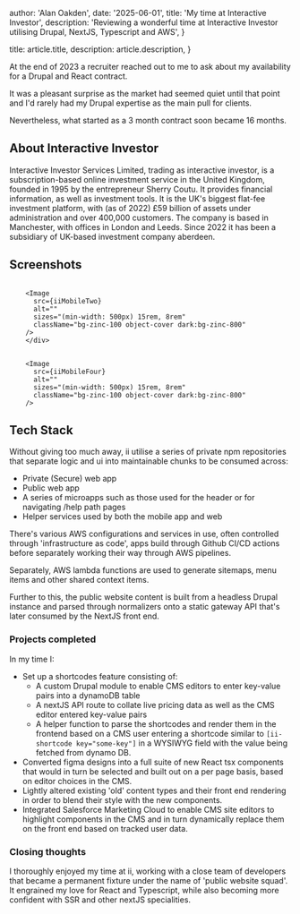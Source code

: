

  author: 'Alan Oakden',
  date: '2025-06-01',
  title: 'My time at Interactive Investor',
  description:
    'Reviewing a wonderful time at Interactive Investor utilising Drupal, NextJS, Typescript and AWS',
}

  title: article.title,
  description: article.description,
}


At the end of 2023 a recruiter reached out to me to ask about my availability for a Drupal and React contract.

It was a pleasant surprise as the market had seemed quiet until that point and I'd rarely had my Drupal expertise as the main pull for clients.

Nevertheless, what started as a 3 month contract soon became 16 months.

## About Interactive Investor
Interactive Investor Services Limited, trading as interactive investor, is a subscription-based online investment service in the United Kingdom, founded in 1995 by the entrepreneur Sherry Coutu. It provides financial information, as well as investment tools. 
It is the UK's biggest flat-fee investment platform, with (as of 2022) £59 billion of assets under administration and over 400,000 customers. The company is based in Manchester, with offices in London and Leeds. Since 2022 it has been a subsidiary of UK-based investment company aberdeen.

## Screenshots
<div className="flex flex-col sm:flex-row">
        <Image
          src={iiMobileOne}
          alt=""
          sizes="(min-width: 500px) 15rem, 8rem"
          className="bg-zinc-100 object-cover dark:bg-zinc-800 inline-block"
        />

        <Image
          src={iiMobileTwo}
          alt=""
          sizes="(min-width: 500px) 15rem, 8rem"
          className="bg-zinc-100 object-cover dark:bg-zinc-800"
        />
        </div>
<div className="flex flex-col sm:flex-row">
        <Image
          src={iiMobileThree}
          alt=""
          sizes="(min-width: 500px) 15rem, 8rem"
          className="bg-zinc-100 object-cover dark:bg-zinc-800"
        />

        <Image
          src={iiMobileFour}
          alt=""
          sizes="(min-width: 500px) 15rem, 8rem"
          className="bg-zinc-100 object-cover dark:bg-zinc-800"
        />
</div>


## Tech Stack

Without giving too much away, ii utilise a series of private npm repositories that separate logic and ui into maintainable chunks to be consumed across:

- Private (Secure) web app
- Public web app
- A series of microapps such as those used for the header or for navigating /help path pages
- Helper services used by both the mobile app and web

There's various AWS configurations and services in use, often controlled through 'infrastructure as code', apps build through Github CI/CD actions before separately working their way through AWS pipelines.

Separately, AWS lambda functions are used to generate sitemaps, menu items and other shared context items.

Further to this, the public website content is built from a headless Drupal instance and parsed through normalizers onto a static gateway API that's later consumed by the NextJS front end.

### Projects completed

In my time I:

- Set up a shortcodes feature consisting of:
  - A custom Drupal module to enable CMS editors to enter key-value pairs into a dynamoDB table
  - A nextJS API route to collate live pricing data as well as the CMS editor entered key-value pairs
  - A helper function to parse the shortcodes and render them in the frontend based on a CMS user entering a shortcode similar to `[ii-shortcode key="some-key"]` in a WYSIWYG field with the value being fetched from dynamo DB.
- Converted figma designs into a full suite of new React tsx components that would in turn be selected and built out on a per page basis, based on editor choices in the CMS.
- Lightly altered existing 'old' content types and their front end rendering in order to blend their style with the new components.
- Integrated Salesforce Marketing Cloud to enable CMS site editors to highlight components in the CMS and in turn dynamically replace them on the front end based on tracked user data.


### Closing thoughts

I thoroughly enjoyed my time at ii, working with a close team of developers that became a permanent fixture under the name of 'public website squad'. It engrained my love for React and Typescript, while also becoming more confident with SSR and other nextJS specialities.